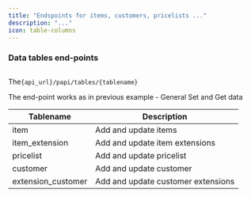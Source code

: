 ```yaml
---
title: "Endspoints for items, customers, pricelists ..."
description: "..."
icon: table-columns
---
```


### Data tables end-points 

## 
The`{api_url}/papi/tables/{tablename}`

The end-point works as in previous example - General Set and Get data

| Tablename | Description                            |
| -------- | -------------------------------------              |
| item               | Add and update items                     |
| item_extension     | Add and update item extensions                         |
| pricelist             | Add and update pricelist|
| customer            | Add and update customer|
| extension_customer            | Add and update customer extensions|


